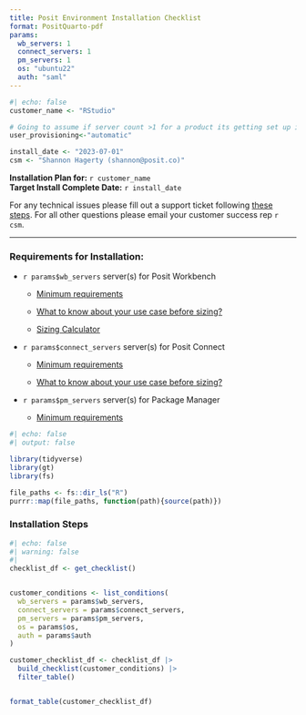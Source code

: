 ```yaml
---
title: Posit Environment Installation Checklist
format: PositQuarto-pdf
params:
  wb_servers: 1
  connect_servers: 1
  pm_servers: 1
  os: "ubuntu22"
  auth: "saml"
---
```


```r
#| echo: false
customer_name <- "RStudio"

# Going to assume if server count >1 for a product its getting set up in the same cluster
user_provisioning<-"automatic"

install_date <- "2023-07-01"
csm <- "Shannon Hagerty (shannon@posit.co)"

```

**Installation Plan for:** `r customer_name`  
**Target Install Complete Date:** `r install_date` 

For any technical issues please fill out a support ticket following [these steps](https://support.posit.co/hc/en-us/articles/360004788294-How-do-I-submit-a-Support-ticket-). For all other questions please email your customer success rep `r csm`.

--- 

### Requirements for Installation:

-   `r params$wb_servers` server(s) for Posit Workbench

    -   [Minimum requirements](https://support.posit.co/hc/en-us/articles/115002344588-Configuration-and-sizing-recommendations)

    -   [What to know about your use case before sizing?](https://solutions.posit.co/admin-training/courses/workbench/07_scaling.html)

    -   [Sizing Calculator](https://gallery.shinyapps.io/instanceCalc/)

-   `r params$connect_servers` server(s) for Posit Connect

    -   [Minimum requirements](https://support.posit.co/hc/en-us/articles/115002344588-Configuration-and-sizing-recommendations)

    -   [What to know about your use case before sizing?](https://solutions.posit.co/admin-training/courses/connect/scaling.html)

-   `r params$pm_servers` server(s) for Package Manager

    -   [Minimum requirements](https://support.posit.co/hc/en-us/articles/115002344588-Configuration-and-sizing-recommendations)

```r
#| echo: false
#| output: false

library(tidyverse)
library(gt)
library(fs)

file_paths <- fs::dir_ls("R")
purrr::map(file_paths, function(path){source(path)})
```

### Installation Steps

```r
#| echo: false
#| warning: false
#| 
checklist_df <- get_checklist()


customer_conditions <- list_conditions(
  wb_servers = params$wb_servers,
  connect_servers = params$connect_servers,
  pm_servers = params$pm_servers,
  os = params$os,
  auth = params$auth
)

customer_checklist_df <- checklist_df |> 
  build_checklist(customer_conditions) |> 
  filter_table()


format_table(customer_checklist_df)

```


